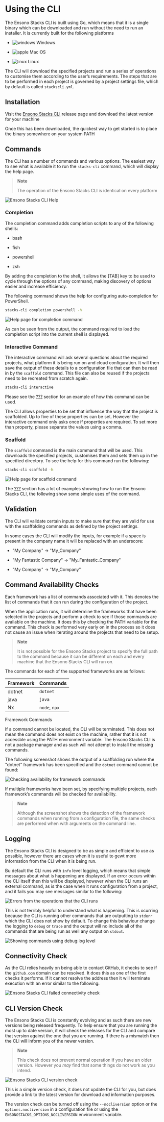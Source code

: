 # Using the CLI

The Ensono Stacks CLI is built using Go, which means that it is a single binary which can be downloaded and run without the need to run an installer. It is currently built for the following platforms

- ![windows](./images/icons/windows.png) Windows

- ![apple](./images/icons/apple.png) Mac OS

- ![linux](./images/icons/linux.png) Linux

The CLI will download the specified projects and run a series of operations to customise them according to the user’s requirements. The steps that are to be performed in each project is governed by a project settings file, which by default is called `stackscli.yml`.

## Installation

Visit the [Ensono Stacks CLI](https://github.com/Ensono/stacks-cli/releases) release page and download the latest version for your machine

Once this has been downloaded, the quickest way to get started is to place the binary somewhere on your system PATH

## Commands

The CLI has a number of commands and various options. The easiest way to see what is available it to run the `stacks-cli` command, which will display the help page.

> **Note**
>
> The operation of the Ensono Stacks CLI is identical on every platform

![Ensono Stacks CLI Help](images/stackscli-global-help.png)

### Completion

The completion command adds completion scripts to any of the following shells:

- bash

- fish

- powershell

- zsh

By adding the completion to the shell, it allows the \[TAB\] key to be used to cycle through the options of any command, making discovery of options easier and increase efficiency.

The following command shows the help for configuring auto-completion for PowerShell.

```bash
stacks-cli completion powershell -h
```

![Help page for `completion` command](images/stackscli-completion-help.png)

As can be seen from the output, the command required to load the completion script into the current shell is displayed.

### Interactive Command

The interactive command will ask several questions about the required projects, what platform it is being run on and cloud configuration. It will then save the output of these details to a configuration file that can then be read in by the `scaffold` command. This file can also be reused if the projects need to be recreated from scratch again.

```bash
stacks-cli interactive
```

Please see the [???](#.NET%20WebApi%20project%20using%20the%20interactive%20mode) section for an example of how this command can be used.

The CLI allows properties to be set that influence the way that the project is scaffolded. Up to five of these properties can be set. However the interactive command only asks once if properties are required. To set more than property, please separate the values using a comma.

### Scaffold

The `scaffold` command is the main command that will be used. This downloads the specified projects, customises them and sets them up in the specified directory. To see the help for this command run the following:

```bash
stacks-cli scaffold -h
```

![Help page for `scaffold` command](images/stackscli-scaffold-help.png)

The [???](#Examples) section has a lot of examples showing how to run the Ensono Stacks CLI, the following show some simple uses of the command.

## Validation

The CLI will validate certain inputs to make sure that they are valid for use with the scaffolding commands as defined by the project settings.

In some cases the CLI will modify the inputs, for example if a space is present in the company name it will be replaced with an underscore:

- "My Company" → "My_Company"

- "My Fantastic Company" → "My_Fantastic_Company"

- "My Company" → "My_Company"

## Command Availability Checks

Each framework has a list of commands associated with it. This denotes the list of commands that it can run during the configuration of the project.

When the application runs, it will determine the frameworks that have been selected in the projects and perform a check to see if those commands are available on the machine. It does this by checking the PATH variable for the command. This check is performed very early on in the process so it does not cause an issue when iterating around the projects that need to be setup.

> **Note**
>
> It is not possible for the Ensono Stacks project to specify the full path to the command because it can be different on each and every machine that the Ensono Stacks CLI will run on.

The commands for each of the supported frameworks are as follows:

| Framework | Commands      |
| --------- | ------------- |
| dotnet    | `dotnet`      |
| java      | `java`        |
| Nx        | `node`, `npx` |

Framework Commands

If a command cannot be located, the CLI will be terminated. This does not mean the command does not exist on the machine, rather that it is not accessble using the PATH environment variable. The Ensono Stacks CLI is not a package manager and as such will not attempt to install the missing commands.

The following screenshot shows the output of a scaffolding run where the "dotnet" framework has been specified and the `dotnet` command cannot be found:

![Checking availability for framework commands](images/stackscli-framework-cmd-availability.png)

If multiple frameworks have been set, by specifying multiple projects, each framework’s commands will be checked for availability.

> **Note**
>
> Although the screenshot shows the detection of the framework commands when running from a configuration file, the same checks are performed when with arguments on the command line.

## Logging

The Ensono Stacks CLI is designed to be as simple and efficient to use as possible, however there are cases when it is useful to gewt more information from the CLI when it is being run.

Bu default the CLI runs with `info` level logging, which means that simple messages about what is happening are displayed. If an error occurs within the CLI itself then this will be displayed, however when the CLI runs an external command, as is the case when it runs configuration from a project, and it fails you may see messages similar to the following:

![Errors from the operations that the CLI runs](images/stackscli-op-error.png)

This is not terribly helpful to understand what is happening. This is ocurring because the CLI is running other commands that are outputting to `stderr` which the CLI does not show by default. To change this behaviour change the logging to `debug` or `trace` and the output will no include all of the commands that are being run as well any output on `stdout`.

![Showing commands using debug log level](images/stackscli-op-debug.png)

## Connectivity Check

As the CLI relies heavily on being able to contact GitHub, it checks to see if the `github.com` domain can be resolved. It does this as one of the first checks it performs. If it cannot resolve the address then it will terminate execution with an error similar to the following.

![Ensono Stacks CLI failed connectivity check](images/stackscli-connectivity-check.png)

## CLI Version Check

The Ensono Stacks CLI is constantly evolving and as such there are new versions being released frequently. To help ensure that you are running the most up to date version, it will check the releases for the CLI and compare that version against the one that you are running. If there is a mismatch then the CLI will inform you of the newer version.

> **Note**
>
> This check does not prevent normal operation if you have an older version. However you _may_ find that some things do not work as you intend.

![Ensono Stacks CLI version check](images/stackscli-version-check.png)

This is a simple version check, it does not update the CLI for you, but does provide a link to the latest version for download and information purposes.

The version check can be turned off using the `--nocliversion` option or the `options.nocliversion` in a configuration file or using the `ENSONOSTACKS_OPTIONS_NOCLIVERSION` environment variable.
